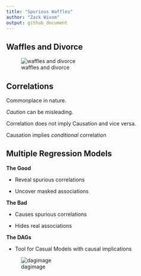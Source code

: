 ```yaml
---
title: "Spurious Waffles"
author: "Zack Wixom"
output: github_document
---
```


## Waffles and Divorce

![waffles and divorce](Figures/wafflesanddivorce.png)

## Correlations

Commonplace in nature.

*Caution* can be misleading.

Correlation does not imply Causation and vice versa.

Causation implies *conditional* correlation

## Multiple Regression Models

**The Good**

-   Reveal spurious correlations

-   Uncover masked associations

**The Bad**

-   Causes spurious correlations

-   Hides real associations

**The DAGs**

-   Tool for Casual Models with causal implications

![dagimage](Figures/dagimage.png)
